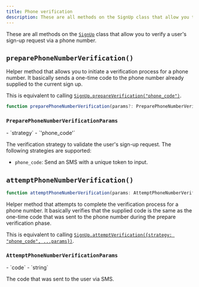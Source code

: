```yaml
---
title: Phone verification
description: These are all methods on the SignUp class that allow you to verify a user's sign-up request via a phone number.
---
```


These are all methods on the [`SignUp`][signup-ref] class that allow you to verify a user's sign-up request via a phone number.

## `preparePhoneNumberVerification()`

Helper method that allows you to initiate a verification process for a phone number. It basically sends a one-time code to the phone number already supplied to the current sign up.

This is equivalent to calling [`SignUp.prepareVerification("phone_code")`](/docs/references/javascript/sign-up/verification#prepare-verification).

```typescript {{ prettier: false }}
function preparePhoneNumberVerification(params?: PreparePhoneNumberVerificationParams): Promise<SignUpResource>;
```

### `PreparePhoneNumberVerificationParams`

<Properties>
  - `strategy`
  - `'phone_code'`

  The verification strategy to validate the user's sign-up request. The following strategies are supported:

  - `phone_code`: Send an SMS with a unique token to input.
</Properties>

## `attemptPhoneNumberVerification()`

```typescript {{ prettier: false }}
function attemptPhoneNumberVerification(params: AttemptPhoneNumberVerificationParams): Promise<SignUpResource>;
```

Helper method that attempts to complete the verification process for a phone number. It basically verifies that the supplied code is the same as the one-time code that was sent to the phone number during the prepare verification phase.

This is equivalent to calling [`SignUp.attemptVerification({strategy: "phone_code", ...params})`](/docs/references/javascript/sign-up/verification#attempt-verification).

### `AttemptPhoneNumberVerificationParams`

<Properties>
  - `code`
  - `string`

  The code that was sent to the user via SMS.
</Properties>

[signup-ref]: /docs/references/javascript/sign-up/sign-up
